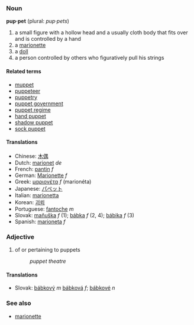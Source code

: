 ===Noun===
'''pup·pet''' (plural: ''pup·pets'')

# a small figure with a hollow head and a usually cloth body that fits over and is controlled by a hand
# a [[marionette]]
# a [[doll]]
# a person controlled by others who figuratively pull his strings

====Related terms====
*[[muppet]]
*[[puppeteer]]
*[[puppetry]]
*[[puppet government]]
*[[puppet regime]]
*[[hand puppet]]
*[[shadow puppet]]
*[[sock puppet]]

====Translations====
*Chinese: [[木偶]]
*Dutch: [[marionet]] ''de''
*French: [[pantin]] ''f''
*German: [[Marionette]] ''f''
*Greek: [[μαριονέτα]] ''f'' (marion&eacute;ta)
*Japanese: [[パペット]]
*Italian: [[marionetta]]
*Korean: [[괴뢰]]
*Portuguese: [[fantoche]] ''m''
*Slovak: [[maňuška]] ''f'' (1); [[bábka]] ''f'' (2, 4); [[bábika]] ''f'' (3)
*Spanish: [[marioneta]] ''f''

=== Adjective ===
# of or pertaining to puppets
#: ''puppet theatre''

==== Translations ====
*Slovak: [[bábkový]] ''m'' [[bábková]] ''f''; [[bábkové]] ''n''

===See also===
*[[marionette]]